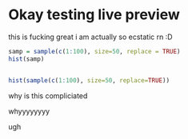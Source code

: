 # Okay testing live preview

this is fucking great i am actually so ecstatic rn :D

```r

samp = sample(c(1:100), size=50, replace = TRUE)
hist(samp)



```

```r

hist(sample(c(1:100), size=50, replace=TRUE))


```

why is this compliciated

whyyyyyyyy

ugh